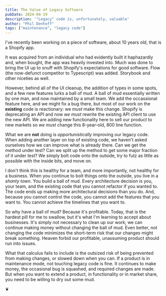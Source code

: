 ```yaml
---
title: The Value of Legacy Software
pubDate: 2024-04-19
description: '"Legacy" code is, unfortunately, valuable'
author: "Phil Denhoff"
tags: ["maintenance", "legacy code"]
---
```


I've recently been working on a piece of software, about 10 years old, that is a Shopify app.

It was acquired from an individual who had evidently built it haphazardly and, when bought, the app was heavily invested into.
Much was done to bring the UI up to snuff with Shopify's expectations for good software.
Flow (the now-defunct competitor to Typescript) was added. Storybook and other niceties as well.

However, behind all of the UI cleanup, the addition of types in some spots, and a few new features lurks a ball of mud.
A ball of mud essentially written by one man, and now maintained by a small team.
We add the occassional feature here, and we might fix a bug there, but most of our work on the **existing** code is reactionary: we _must_ make this change.
Shopify is deprecating an API and now _we must_ rewrite the existing API client to use the new API.
We are adding new functionality here to sell our product to new markets so _we must_ change this 8-year-old, 800 line function.  

What we are **not** doing is _opportunistically_ improving our legacy code.
When adding another layer on top of existing code, we haven't asked ourselves how we can improve what is already there.
Can we get the method under test?
Can we split up the method to get some major fraction of it under test?
We simply bolt code onto the outside, try to futz as little as possible with the inside bits, and move on.

I don't think this is healthy for a team, and more importantly, not healthy for a business.
When you continue to bolt things onto the outside, you live in a _shanty town_. You build a ball of mud.
Every architecture decision is you, your team, and the existing code that you cannot refactor if you wanted to.
The code ends up making more architectural decisions than you do.
And, because you cannot control the code, you cannot add the features that you want to.
You cannot achieve the timelines that you want to.

So why have a ball of mud? Because it's profitable.
Today, that is the hardest pill for me to swallow, but it's what I'm learning to accept about businesses.
It's simply not necessary to clean up our work; we can continue making money without changing the ball of mud.
Even better, not changing the code minimizes the short-term risk that our changes might break something.
Heaven forbid our profitable, unassuming product should run into issues.

What that calculus fails to include is the outsized risk of being prevented from making changes, or slowed down when you can.
If a product is in maintenance mode, not touching legacy code is fine.
It continues to make money, the occasional bug is squashed, and required changes are made.
But when you want to extend a product, in functionality or in market share, you need to be willing to dry out some mud.

❦
